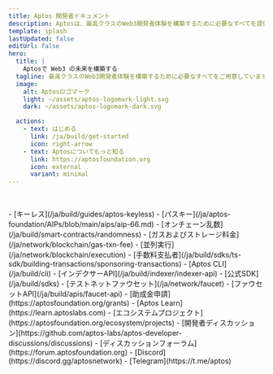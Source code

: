 ```yaml
---
title: Aptos 開発者ドキュメント
description: Aptosは、最高クラスのWeb3開発者体験を構築するために必要なすべてを提供します。
template: splash
lastUpdated: false
editUrl: false
hero:
  title: |
    Aptosで Web3 の未来を構築する
  tagline: 最高クラスのWeb3開発者体験を構築するために必要なすべてをご用意しています。
  image:
    alt: Aptosロゴマーク
    light: ~/assets/aptos-logomark-light.svg
    dark: ~/assets/aptos-logomark-dark.svg

  actions:
    - text: はじめる
      link: /ja/build/get-started
      icon: right-arrow
    - text: Aptosについてもっと知る
      link: https://aptosfoundation.org
      icon: external
      variant: minimal
---
```



<DocSearchButtonAlt />

 

<CardGrid>
  <ListCard title="機能" iconName="lightning">
    - [キーレス](/ja/build/guides/aptos-keyless)
    - [パスキー](/ja/aptos-foundation/AIPs/blob/main/aips/aip-66.md)
    - [オンチェーン乱数](/ja/build/smart-contracts/randomness)
    - [ガスおよびストレージ料金](/ja/network/blockchain/gas-txn-fee)
    - [並列実行](/ja/network/blockchain/execution)
    - [手数料支払者](/ja/build/sdks/ts-sdk/building-transactions/sponsoring-transactions)
  </ListCard>

  <ListCard title="ツール" iconName="terminal">
    - [Aptos CLI](/ja/build/cli)
    - [インデクサーAPI](/ja/build/indexer/indexer-api)
    - [公式SDK](/ja/build/sdks)
    - [テストネットファウセット](/ja/network/faucet)
    - [ファウセットAPI](/ja/build/apis/faucet-api)
  </ListCard>

  <ListCard title="リソース" iconName="file-text">
    - [助成金申請](https://aptosfoundation.org/grants)
    - [Aptos Learn](https://learn.aptoslabs.com)
    - [エコシステムプロジェクト](https://aptosfoundation.org/ecosystem/projects)
  </ListCard>

  <ListCard title="つながる" iconName="globe-simple">
    - [開発者ディスカッション](https://github.com/aptos-labs/aptos-developer-discussions/discussions)
    - [ディスカッションフォーラム](https://forum.aptosfoundation.org)
    - [Discord](https://discord.gg/aptosnetwork)
    - [Telegram](https://t.me/aptos)
  </ListCard>
</CardGrid>
